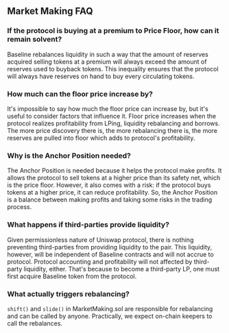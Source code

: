 ## Market Making FAQ

### If the protocol is buying at a premium to Price Floor, how can it remain solvent?

Baseline rebalances liquidity in such a way that the amount of reserves acquired selling tokens at a premium will always exceed the amount of reserves used to buyback tokens. This inequality ensures that the protocol will always have reserves on hand to buy every circulating tokens.

### How much can the floor price increase by?

It's impossible to say how much the floor price can increase by, but it's useful to consider factors that influence it. Floor price increases when the protocol realizes profitability from LPing, liquidity rebalancing and borrows. The more price discovery there is, the more rebalancing there is, the more reserves are pulled into floor which adds to protocol's profitability.

### Why is the Anchor Position needed?

The Anchor Position is needed because it helps the protocol make profits. It allows the protocol to sell tokens at a higher price than its safety net, which is the price floor. However, it also comes with a risk: if the protocol buys tokens at a higher price, it can reduce profitability. So, the Anchor Position is a balance between making profits and taking some risks in the trading process.

### What happens if third-parties provide liquidity?

Given permissionless nature of Uniswap protocol, there is nothing preventing third-parties from providing liquidity to the pair. This liquidity, however, will be independent of Baseline contracts and will not accrue to protocol. Protocol accounting and profitability will not affected by third-party liquidity, either. That's because to become a third-party LP, one must first acquire Baseline token from the protocol.

### What actually triggers rebalancing?

`shift()` and `slide()` in MarketMaking.sol are responsible for rebalancing and can be called by anyone. Practically, we expect on-chain keepers to call the rebalances.
